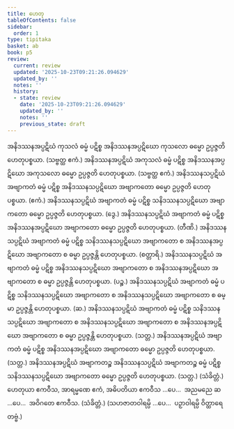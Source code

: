 ```yaml
---
title: ဟေတု
tableOfContents: false
sidebar:
  order: 1
type: tipitaka
basket: ab
book: p5
review:
  current: review
  updated: '2025-10-23T09:21:26.094629'
  updated_by: ''
  notes: ''
  history:
  - state: review
    date: '2025-10-23T09:21:26.094629'
    updated_by: ''
    notes: ''
    previous_state: draft
---
```



<ReviewStatus review={frontmatter.review} showDetails={true} />

<HypothesisAnnotation frontmatter={frontmatter} />

<DynamicBreadcrumb />

<Division number="46" book="p5" e="ch" v="39" p="12">

<Paragraph number="438" book="p5">
အနိဒဿနအပ္ပဋိဃံ ကုသလံ ဓမ္မံ ပဋိစ္စ အနိဒဿနအပ္ပဋိဃော ကုသလော ဓမ္မော ဥပ္ပဇ္ဇတိ ဟေတုပစ္စယာ. (သဗ္ဗတ္ထ ဧကံ.)
</Paragraph>

<Paragraph number="439" book="p5">
အနိဒဿနအပ္ပဋိဃံ အကုသလံ ဓမ္မံ ပဋိစ္စ အနိဒဿနအပ္ပဋိဃော အကုသလော ဓမ္မော ဥပ္ပဇ္ဇတိ ဟေတုပစ္စယာ. (သဗ္ဗတ္ထ ဧကံ.)
</Paragraph>

</Division>
<Division number="47" book="p5" e="ch" v="39" p="12">

<Paragraph number="440" book="p5">
အနိဒဿနသပ္ပဋိဃံ အဗျာကတံ ဓမ္မံ ပဋိစ္စ အနိဒဿနသပ္ပဋိဃော အဗျာကတော ဓမ္မော ဥပ္ပဇ္ဇတိ ဟေတုပစ္စယာ. (ဧကံ.)
</Paragraph>

<Paragraph number="441" book="p5">
အနိဒဿနသပ္ပဋိဃံ အဗျာကတံ ဓမ္မံ ပဋိစ္စ သနိဒဿနသပ္ပဋိဃော အဗျာကတော ဓမ္မော ဥပ္ပဇ္ဇတိ ဟေတုပစ္စယာ. (ဒွေ.)
</Paragraph>

<Paragraph number="442" book="p5">
အနိဒဿနသပ္ပဋိဃံ အဗျာကတံ ဓမ္မံ ပဋိစ္စ အနိဒဿနအပ္ပဋိဃော အဗျာကတော ဓမ္မော ဥပ္ပဇ္ဇတိ ဟေတုပစ္စယာ. (တီဏိ.)
</Paragraph>

<Paragraph number="443" book="p5">
အနိဒဿနသပ္ပဋိဃံ အဗျာကတံ ဓမ္မံ ပဋိစ္စ သနိဒဿနသပ္ပဋိဃော အဗျာကတော စ အနိဒဿနအပ္ပဋိဃော အဗျာကတော စ ဓမ္မာ ဥပ္ပဇ္ဇန္တိ ဟေတုပစ္စယာ. (စတ္တာရိ.)
</Paragraph>

<Paragraph number="444" book="p5">
အနိဒဿနသပ္ပဋိဃံ အဗျာကတံ ဓမ္မံ ပဋိစ္စ အနိဒဿနသပ္ပဋိဃော အဗျာကတော စ အနိဒဿနအပ္ပဋိဃော အဗျာကတော စ ဓမ္မာ ဥပ္ပဇ္ဇန္တိ ဟေတုပစ္စယာ. (ပဉ္စ.)
</Paragraph>

<Paragraph number="445" book="p5">
အနိဒဿနသပ္ပဋိဃံ အဗျာကတံ ဓမ္မံ ပဋိစ္စ သနိဒဿနသပ္ပဋိဃော အဗျာကတော စ အနိဒဿနသပ္ပဋိဃော အဗျာကတော စ ဓမ္မာ ဥပ္ပဇ္ဇန္တိ ဟေတုပစ္စယာ. (ဆ.)
</Paragraph>

<Paragraph number="446" book="p5">
အနိဒဿနသပ္ပဋိဃံ အဗျာကတံ ဓမ္မံ ပဋိစ္စ သနိဒဿနသပ္ပဋိဃော အဗျာကတော စ အနိဒဿနသပ္ပဋိဃော အဗျာကတော စ အနိဒဿနအပ္ပဋိဃော အဗျာကတော စ ဓမ္မာ ဥပ္ပဇ္ဇန္တိ ဟေတုပစ္စယာ. (သတ္တ.)
</Paragraph>

</Division>
<Division number="48" book="p5" e="ch" v="39" p="13">

<Paragraph number="447" book="p5">
အနိဒဿနအပ္ပဋိဃံ အဗျာကတံ ဓမ္မံ ပဋိစ္စ အနိဒဿနအပ္ပဋိဃော အဗျာကတော ဓမ္မော ဥပ္ပဇ္ဇတိ ဟေတုပစ္စယာ. (သတ္တ.)
</Paragraph>

<Paragraph number="448" book="p5">
အနိဒဿနအပ္ပဋိဃံ အဗျာကတဉ္စ အနိဒဿနသပ္ပဋိဃံ အဗျာကတဉ္စ ဓမ္မံ ပဋိစ္စ သနိဒဿနသပ္ပဋိဃော အဗျာကတော ဓမ္မော ဥပ္ပဇ္ဇတိ ဟေတုပစ္စယာ. (သတ္တ.) (သံခိတ္တံ.)
</Paragraph>

</Division>
<Division number="49" book="p5" e="ch" v="39" p="13">

<Paragraph number="449" book="p5">
ဟေတုယာ ဧကဝီသ, အာရမ္မဏေ ဧကံ, အဓိပတိယာ ဧကဝီသ …ပေ…  အညမညေ ဆ …ပေ…  အဝိဂတေ ဧကဝီသ. (သံခိတ္တံ.)
</Paragraph>

<Paragraph number="450" book="p5">
(သဟဇာတဝါရမ္ပိ …ပေ…  ပဉှာဝါရမ္ပိ ဝိတ္ထာရေတဗ္ဗံ.)
</Paragraph>
</Division>